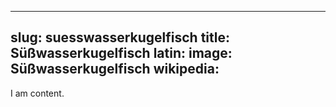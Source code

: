 
---
slug: suesswasserkugelfisch
title: Süßwasserkugelfisch
latin:
image: Süßwasserkugelfisch
wikipedia: 
---

I am content.
